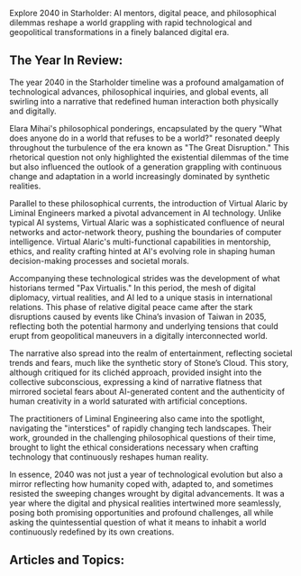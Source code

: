 Explore 2040 in Starholder: AI mentors, digital peace, and philosophical dilemmas reshape a world grappling with rapid technological and geopolitical transformations in a finely balanced digital era.


## The Year In Review:
The year 2040 in the Starholder timeline was a profound amalgamation of technological advances, philosophical inquiries, and global events, all swirling into a narrative that redefined human interaction both physically and digitally.

Elara Mihai's philosophical ponderings, encapsulated by the query "What does anyone do in a world that refuses to be a world?" resonated deeply throughout the turbulence of the era known as "The Great Disruption." This rhetorical question not only highlighted the existential dilemmas of the time but also influenced the outlook of a generation grappling with continuous change and adaptation in a world increasingly dominated by synthetic realities.

Parallel to these philosophical currents, the introduction of Virtual Alaric by Liminal Engineers marked a pivotal advancement in AI technology. Unlike typical AI systems, Virtual Alaric was a sophisticated confluence of neural networks and actor-network theory, pushing the boundaries of computer intelligence. Virtual Alaric's multi-functional capabilities in mentorship, ethics, and reality crafting hinted at AI's evolving role in shaping human decision-making processes and societal morals.

Accompanying these technological strides was the development of what historians termed "Pax Virtualis." In this period, the mesh of digital diplomacy, virtual realities, and AI led to a unique stasis in international relations. This phase of relative digital peace came after the stark disruptions caused by events like China’s invasion of Taiwan in 2035, reflecting both the potential harmony and underlying tensions that could erupt from geopolitical maneuvers in a digitally interconnected world.

The narrative also spread into the realm of entertainment, reflecting societal trends and fears, much like the synthetic story of Stone’s Cloud. This story, although critiqued for its clichéd approach, provided insight into the collective subconscious, expressing a kind of narrative flatness that mirrored societal fears about AI-generated content and the authenticity of human creativity in a world saturated with artificial conceptions.

The practitioners of Liminal Engineering also came into the spotlight, navigating the "interstices" of rapidly changing tech landscapes. Their work, grounded in the challenging philosophical questions of their time, brought to light the ethical considerations necessary when crafting technology that continuously reshapes human reality.

In essence, 2040 was not just a year of technological evolution but also a mirror reflecting how humanity coped with, adapted to, and sometimes resisted the sweeping changes wrought by digital advancements. It was a year where the digital and physical realities intertwined more seamlessly, posing both promising opportunities and profound challenges, all while asking the quintessential question of what it means to inhabit a world continuously redefined by its own creations.‍‍‍

## Articles and Topics:

